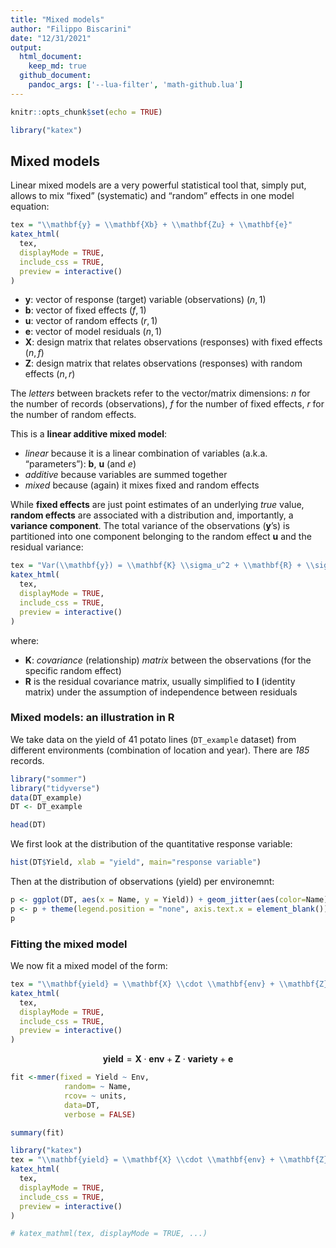 ```yaml
---
title: "Mixed models"
author: "Filippo Biscarini"
date: "12/31/2021"
output: 
  html_document:
    keep_md: true
  github_document:
    pandoc_args: ['--lua-filter', 'math-github.lua']
---
```


```r
knitr::opts_chunk$set(echo = TRUE)

library("katex")
```

## Mixed models

Linear mixed models are a very powerful statistical tool that, simply put, allows to mix "fixed" (systematic) and "random" effects in one model equation:  

```r
tex = "\\mathbf{y} = \\mathbf{Xb} + \\mathbf{Zu} + \\mathbf{e}"
katex_html(
  tex,
  displayMode = TRUE,
  include_css = TRUE,
  preview = interactive()
)
```
<!--
$$
\mathbf{y} = \mathbf{Xb} + \mathbf{Zu} + \mathbf{e}
$$
//-->
- **y**: vector of response (target) variable (observations) $(n,1)$
- **b**: vector of fixed effects $(f,1)$
- **u**: vector of random effects $(r,1)$
- **e**: vector of model residuals $(n,1)$
- **X**: design matrix that relates observations (responses) with fixed effects $(n,f)$
- **Z**: design matrix that relates observations (responses) with random effects $(n,r)$

The *letters* between brackets refer to the vector/matrix dimensions: *n* for the number of records (observations), *f* for the number of fixed effects, *r* for the number of random effects.

This is a **linear additive mixed model**: 

- *linear* because it is a linear combination of variables (a.k.a. "parameters"): **b**, **u** (and *e*)
- *additive* because variables are summed together
- *mixed* because (again) it mixes fixed and random effects

While **fixed effects** are just point estimates of an underlying *true* value, **random effects** are associated with a distribution and, importantly, a **variance component**. 
The total variance of the observations (**y**'s) is partitioned into one component belonging to the random effect **u** and the residual variance:

```r
tex = "Var(\\mathbf{y}) = \\mathbf{K} \\sigma_u^2 + \\mathbf{R} + \\sigma_e^2"
katex_html(
  tex,
  displayMode = TRUE,
  include_css = TRUE,
  preview = interactive()
)
```
<!--
$$
Var(\mathbf{y}) = \mathbf{K} \sigma_u^2 + \mathbf{R} \sigma_e^2
$$
//-->
where:

- **K**: *covariance* (relationship) *matrix* between the observations (for the specific random effect)
- **R** is the residual covariance matrix, usually simplified to $\mathbf{I}$ (identity matrix) under the assumption of independence between residuals


### Mixed models: an illustration in R

We take data on the yield of 41 potato lines (`DT_example` dataset) from different environments (combination of location and year).
There are *185* records.

```r
library("sommer")
library("tidyverse")
data(DT_example)
DT <- DT_example

head(DT)
```

We first look at the distribution of the quantitative response variable:

```r
hist(DT$Yield, xlab = "yield", main="response variable")
```
Then at the distribution of observations (yield) per environemnt:

```r
p <- ggplot(DT, aes(x = Name, y = Yield)) + geom_jitter(aes(color=Name)) + facet_wrap(~Env)
p <- p + theme(legend.position = "none", axis.text.x = element_blank())
p
```
### Fitting the mixed model

We now fit a mixed model of the form:

```r
tex = "\\mathbf{yield} = \\mathbf{X} \\cdot \\mathbf{env} + \\mathbf{Z} \\cdot \\mathbf{variety} + \\mathbf{e}"
katex_html(
  tex,
  displayMode = TRUE,
  include_css = TRUE,
  preview = interactive()
)
```


$$
\mathbf{yield} = \mathbf{X} \cdot \mathbf{env} + \mathbf{Z} \cdot \mathbf{variety} + \mathbf{e}
$$

```r
fit <-mmer(fixed = Yield ~ Env, 
            random= ~ Name,
            rcov= ~ units,
            data=DT, 
            verbose = FALSE)
```

```r
summary(fit)
```

```r
library("katex")
tex = "\\mathbf{yield} = \\mathbf{X} \\cdot \\mathbf{env} + \\mathbf{Z} \\cdot \\mathbf{variety} + \\mathbf{e}"
katex_html(
  tex,
  displayMode = TRUE,
  include_css = TRUE,
  preview = interactive()
)

# katex_mathml(tex, displayMode = TRUE, ...)
```

